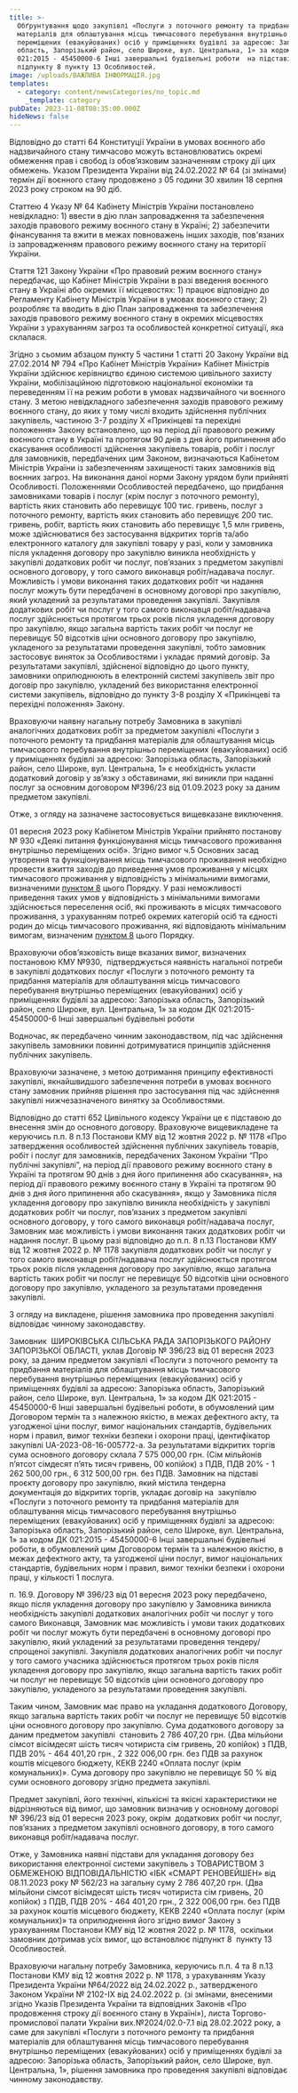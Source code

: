 ```yaml
---
title: >-
  Обґрунтування щодо закупівлі «Послуги з поточного ремонту та придбання
  матеріалів для облаштування місць тимчасового перебування внутрішньо
  переміщених (евакуйованих) осіб у приміщеннях будівлі за адресою: Запорізька
  область, Запорізький район, село Широке, вул. Центральна, 1» за кодом ДК
  021:2015 - 45450000-6 Інші завершальні будівельні роботи  на підставі
  підпункту 8 пункту 13 Особливостей.
image: /uploads/ВАЖЛИВА ІНФОРМАЦІЯ.jpg
templates:
  - category: content/newsCategories/no_topic.md
    _template: category
pubDate: 2023-11-08T08:35:00.000Z
hideNews: false
---
```


Відповідно до статті 64 Конституції України в умовах воєнного або надзвичайного стану тимчасово можуть встановлюватись окремі обмеження прав і свобод із обов’язковим зазначенням строку дії цих обмежень. Указом Президента України від 24.02.2022 № 64 (зі змінами) термін дії воєнного стану продовжено з 05 години 30 хвилин 18 серпня 2023 року строком на 90 діб. 

Статтею 4 Указу № 64 Кабінету Міністрів України постановлено невідкладно: 1) ввести в дію план запровадження та забезпечення заходів правового режиму воєнного стану в Україні; 2) забезпечити фінансування та вжити в межах повноважень інших заходів, пов'язаних із запровадженням правового режиму воєнного стану на території України. 

Стаття 121 Закону України «Про правовий режим воєнного стану» передбачає, що Кабінет Міністрів України в разі введення воєнного стану в Україні або окремих її місцевостях: 1) працює відповідно до Регламенту Кабінету Міністрів України в умовах воєнного стану; 2) розробляє та вводить в дію План запровадження та забезпечення заходів правового режиму воєнного стану в окремих місцевостях України з урахуванням загроз та особливостей конкретної ситуації, яка склалася. 

Згідно з сьомим абзацом пункту 5 частини 1 статті 20 Закону України від 27.02.2014 № 794 «Про Кабінет Міністрів України» Кабінет Міністрів України здійснює керівництво єдиною системою цивільного захисту України, мобілізаційною підготовкою національної економіки та переведенням її на режим роботи в умовах надзвичайного чи воєнного стану. З метою невідкладного забезпечення заходів правового режиму воєнного стану, до яких у тому числі входить здійснення публічних закупівель, частиною 3-7 розділу Х «Прикінцеві та перехідні положення» Закону встановлено, що на період дії правового режиму воєнного стану в Україні та протягом 90 днів з дня його припинення або скасування особливості здійснення закупівель товарів, робіт і послуг для замовників, передбачених цим Законом, визначаються Кабінетом Міністрів України із забезпеченням захищеності таких замовників від воєнних загроз. На виконання даної норми Закону урядом були прийняті Особливості. Положеннями Особливостей передбачено, що придбання замовниками товарів і послуг (крім послуг з поточного ремонту), вартість яких становить або перевищує 100 тис. гривень, послуг з поточного ремонту, вартість яких становить або перевищує 200 тис. гривень, робіт, вартість яких становить або перевищує 1,5 млн гривень, може здійснюватися без застосування відкритих торгів та/або електронного каталогу для закупівлі товару у разі, коли у замовника після укладення договору про закупівлю виникла необхідність у закупівлі додаткових робіт чи послуг, пов’язаних з предметом закупівлі основного договору, у того самого виконавця робіт/надавача послуг. Можливість і умови виконання таких додаткових робіт чи надання послуг можуть бути передбачені в основному договорі про закупівлю, який укладений за результатами проведення закупівлі. Закупівля додаткових робіт чи послуг у того самого виконавця робіт/надавача послуг здійснюється протягом трьох років після укладення договору про закупівлю, якщо загальна вартість таких робіт чи послуг не перевищує 50 відсотків ціни основного договору про закупівлю, укладеного за результатами проведення закупівлі, тобто замовник застосовує виняток за Особливостями і укладає прямий договір. За результатами закупівлі, здійсненої відповідно до цього пункту, замовники оприлюднюють в електронній системі закупівель звіт про договір про закупівлю, укладений без використання електронної системи закупівель, відповідно до пункту 3-8 розділу Х «Прикінцеві та перехідні положення» Закону.

Враховуючи наявну нагальну потребу Замовника в закупівлі аналогічних додаткових робіт за предметом закупівлі «Послуги з поточного ремонту та придбання матеріалів для облаштування місць тимчасового перебування внутрішньо переміщених (евакуйованих) осіб у приміщеннях будівлі за адресою: Запорізька область, Запорізький район, село Широке, вул. Центральна, 1» є необхідність укласти додатковий договір у зв’язку з обставинами, які виникли при наданні послуг за основним договором №396/23 від 01.09.2023 року за даним предметом закупівлі. 

Отже, з огляду на зазначене застосовується вищевказане виключення.

&#x9;01 вересня 2023 року Кабінетом Міністрів України прийнято постанову № 930 «Деякі питання функціонування місць тимчасового проживання внутрішньо переміщених осіб». Згідно вимог ч.5 Основних засад утворення та функціонування місць тимчасового проживання необхідно провести вжиття заходів до приведення умов проживання у місцях тимчасового проживання у відповідність з мінімальними вимогами, визначеними [пунктом 8](https://zakon.rada.gov.ua/laws/show/930-2023-%D0%BF#n48) цього Порядку. У разі неможливості приведення таких умов у відповідність з мінімальними вимогами здійснюється переселення осіб, які проживають в місцях тимчасового проживання, з урахуванням потреб окремих категорій осіб та єдності родин до місць тимчасового проживання, які відповідають мінімальним вимогам, визначеним [пунктом 8](https://zakon.rada.gov.ua/laws/show/930-2023-%D0%BF#n48) цього Порядку.

Враховуючи обов’язковість вище вказаних вимог, визначених постановою КМУ №930,  підтверджується наявність нагальної потреби в закупівлі додаткових послуг «Послуги з поточного ремонту та придбання матеріалів для облаштування місць тимчасового перебування внутрішньо переміщених (евакуйованих) осіб у приміщеннях будівлі за адресою: Запорізька область, Запорізький район, село Широке, вул. Центральна, 1» за кодом ДК 021:2015-45450000-6 Інші завершальні будівельні роботи

&#x9;Водночас, як передбачено чинним законодавством, під час здійснення закупівель замовники повинні дотримуватися принципів здійснення публічних закупівель. 

&#x9;Враховуючи зазначене, з метою дотримання принципу ефективності закупівлі, якнайшвидшого забезпечення потреби в умовах воєнного стану замовник прийняв рішення про застосування під час здійснення закупівлі нижчезазначеного винятку за Особливостями.

Відповідно до статті 652 Цивільного кодексу України це є підставою до внесення змін до основного договору. Враховуюче вищевикладене та керуючись п.п. 8 п.13 Постанови КМУ від 12 жовтня 2022 р. № 1178 «Про затвердження особливостей здійснення публічних закупівель товарів, робіт і послуг для замовників, передбачених Законом України “Про публічні закупівлі”, на період дії правового режиму воєнного стану в Україні та протягом 90 днів з дня його припинення або скасування», на період дії правового режиму воєнного стану в Україні та протягом 90 днів з дня його припинення або скасування», якщо у Замовника після укладення договору про закупівлю виникла необхідність у закупівлі додаткових робіт чи послуг, пов’язаних з предметом закупівлі основного договору, у того самого виконавця робіт/надавача послуг, Замовник має можливість і умови виконання таких додаткових робіт чи надання послуг. В цьому разі відповідно до п.п. 8 п.13 Постанови КМУ від 12 жовтня 2022 р. № 1178 закупівля додаткових робіт чи послуг у того самого виконавця робіт/надавача послуг здійснюється протягом трьох років після укладення договору про закупівлю, якщо загальна вартість таких робіт чи послуг не перевищує 50 відсотків ціни основного договору про закупівлю, укладеного за результатами проведення закупівлі. 

&#x9;З огляду на викладене, рішення замовника про проведення закупівлі відповідає чинному законодавству.

&#x9;Замовник  ШИРОКІВСЬКА СІЛЬСЬКА РАДА ЗАПОРІЗЬКОГО РАЙОНУ ЗАПОРІЗЬКОЇ ОБЛАСТІ, уклав Договір № 396/23 від 01 вересня 2023 року, за даним предметом закупівлі «Послуги з поточного ремонту та придбання матеріалів для облаштування місць тимчасового перебування внутрішньо переміщених (евакуйованих) осіб у приміщеннях будівлі за адресою: Запорізька область, Запорізький район, село Широке, вул. Центральна, 1» за кодом ДК 021:2015 - 45450000-6 Інші завершальні будівельні роботи, в обумовлений цим Договором термін та з належною якістю, в межах дефектного акту, та узгодженої ціни послуг, вимог національних стандартів, будівельних норм і правил, вимог техніки безпеки і охорони праці, ідентифікатор закупівлі UA-2023-08-16-005772-a. За результатами відкритих торгів сума основного договору склала 7 575 000,00 грн. (Сім мільйонів п’ятсот сімдесят п’ять тисяч гривень, 00 копійок) з ПДВ, ПДВ 20% - 1 262 500,00 грн., 6 312 500,00 грн. без ПДВ. Замовник на підставі проєкту договору про закупівлю, який містила тендерна           документація до відкритих торгів, укладає договір на  закупівлю «Послуги з поточного ремонту та придбання матеріалів для облаштування місць тимчасового перебування внутрішньо переміщених (евакуйованих) осіб у приміщеннях будівлі за адресою: Запорізька область, Запорізький район, село Широке, вул. Центральна, 1» за кодом ДК 021:2015 - 45450000-6 Інші завершальні будівельні роботи, в обумовлений цим Договором термін та з належною якістю, в межах дефектного акту, та узгодженої ціни послуг, вимог національних стандартів, будівельних норм і правил, вимог техніки безпеки і охорони праці, у кількості 1 послуга. 

&#x9;п. 16.9. Договору № 396/23 від 01 вересня 2023 року передбачено, якщо після укладення договору про закупівлю у Замовника виникла необхідність закупівлі додаткових аналогічних робіт чи послуг у того самого Виконавця, Замовник має можливість і умови таких додаткових робіт чи послуг можуть бути передбачені в основному договорі про закупівлю, який укладений за результатами проведення тендеру/спрощеної закупівлі. Закупівля додаткових аналогічних робіт чи послуг у того самого учасника здійснюється протягом трьох років після укладення договору про закупівлю, якщо загальна вартість таких робіт чи послуг не перевищує 50 відсотків ціни основного договору про закупівлю, укладеного за результатами проведення закупівлі.

&#x9;Таким чином, Замовник має право на укладання додаткового Договору, якщо загальна вартість таких робіт чи послуг не перевищує 50 відсотків ціни основного договору про закупівлю. Сума додаткового договору за даним предметом закупівлі  становить 2 786 407,20 грн. (Два мільйони сімсот вісімдесят шість тисяч чотириста сім гривень, 20 копійок) з ПДВ, ПДВ 20% - 464 401,20 грн., 2 322 006,00 грн. без ПДВ за рахунок коштів місцевого бюджету, КЕКВ 2240 «Оплата послуг (крім комунальних)». Сума договору про закупівлю не перевищує 50 % від суми основного договору згідно предмета закупівлі.

&#x9;Предмет закупівлі, його технічні, кількісні та якісні характеристики не відрізняються від вимог, що замовник визначив у основному договорі № 396/23 від 01 вересня 2023 року, окрім  додаткових робіт чи послуг, пов’язаних з предметом закупівлі основного договору, в того самого виконавця робіт/надавача послуг.

&#x9;Отже, у Замовника наявні підстави для укладання договору без використання електронної системи закупівель з ТОВАРИСТВОМ З ОБМЕЖЕНОЮ ВІДПОВІДАЛЬНІСТЮ «ІБК «СМАРТ РЕНОВЕЙШЕН» від 08.11.2023 року № 562/23 на загальну суму 2 786 407,20 грн. (Два мільйони сімсот вісімдесят шість тисяч чотириста сім гривень, 20 копійок) з ПДВ, ПДВ 20% - 464 401,20 грн., 2 322 006,00 грн. без ПДВ за рахунок коштів місцевого бюджету, КЕКВ 2240 «Оплата послуг (крім комунальних)» та оприлюднення його згідно вимог Закону з урахуванням Постанови КМУ від 12 жовтня 2022 р. № 1178,  оскільки замовник дотримав усіх вимог, що встановлює підпункт 8  пункту 13 Особливостей.

&#x9;Враховуючи нагальну потребу Замовника, керуючись п.п. 4 та 8 п.13  Постанови КМУ від 12 жовтня 2022 р. № 1178, з урахуванням Указу Президента України №64/2022 від 24.02.2022 р., затвердженого Законом України № 2102-ІХ від 24.02.2022 р. (зі змінами, внесеними згідно Указів Президента України та відповідних Законів «Про продовження строку дії воєнного стану в Україні»), листа Торгово-промислової палати України вих.№2024/02.0-7.1 від 28.02.2022 року, а саме для закупівлі «Послуги з поточного ремонту та придбання матеріалів для облаштування місць тимчасового перебування внутрішньо переміщених (евакуйованих) осіб у приміщеннях будівлі за адресою: Запорізька область, Запорізький район, село Широке, вул. Центральна, 1», рішення замовника про проведення закупівлі відповідає чинному законодавству.
